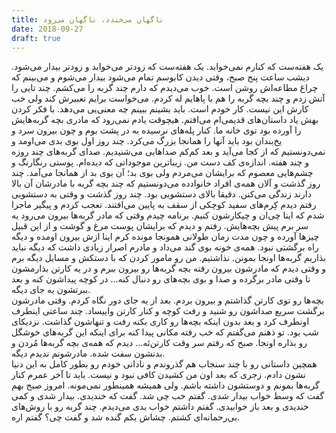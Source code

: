 ```yaml
---
title: ناگهان می‌خندد، ناگهان می‌رود
date: 2018-09-27
draft: true
---
```


یک هفته‌ست که کنارم نمی‌خوابد. یک هفته‌ست که زود‌تر می‌خوابد و زودتر بیدار می‌شود. دیشب ساعت پنج صبح، وقتی دیدن کابوسم تمام می‌شود بیدار می‌شوم و می‌بینم که چراغ مطاعه‌اش روشن است. خوب می‌دیدم که دارم چند گربه را می‌کشم. چند تایی را آتش زدم و چند بچه گربه را هم با پاهایم له کردم. می‌خواست برایم تعبیرش کند ولی خب کارش این نیست. کار خودم است. باید بشینم ببینم چه معنی‌یی می‌دهد. با فکر کردن بهش یاد داستان‌های قدیمی‌ام می‌افتم. هیچوقت یادم نمی‌رود که مادری بچه‌ گربه‌هایش را آورده بود توی خانه ما. کنار پله‌های نرسیده به در پشت بوم و چون بیرون سرد و یخ‌بندان بود باید آنها را همانجا بزرگ می‌کرد. چند روز اول بوی بدی می‌اومد و نمی‌دونستیم که از کجا می‌آید و بعد کم‌کم صداهایی می‌شنیدیم. صدای گربه‌های چند روزه و چند هفته. اندازه‌ی کف دست من. زیبا‌ترین موجوداتی که دیده‌ام. پوستی رنگا‌رنگ و چشم‌هایی معصوم که برایشان می‌مردم ولی بوی بد؛ آن بوی بد از همانجا می‌آمد. چند روز گذشت و آلان همه‌ی افراد خانوادده می‌دونستیم که چند بچه گربه با مادرشان آن بالا دارند زندگی می‌کنن. دقیقا بالای دستشویی بود. چند روز گذشت و وقتی به دستشویی رفتم دیدم کِرم‌های سفید کوچکی از سقف به پایین می‌افتند. تعجب کردم و پیگیر ماجرا شدم که اینا چی‌ان و چیکارشون کنیم. برنامه چیدم وقتی که مادر گربه‌ها بیرون می‌رود یه سر برم پیش بچه‌هایش. رفتم و دیدم که برایشان پوست مرغ و گوشت و از این قبیل چیز‌ها آورده و چون مدت زمان طولانی همونجا مونده کرم اینا ازش بیرون اومده و دیگه راه برگشتی نبود. همه‌ی خونه بوی گند می‌داد و مادرم اصرار زیادی داشت که دیگه نباید بذاریم گربه‌ها اونجا بمونن. نذاشتیم. من رو مامور کردن که با دستکش و مسایل دیگه برم و وقتی دیدم که مادرشون بیرون رفته بچه‌ گربه‌ها رو بیرون ببرم و در یه کارتن بذارمشون تا وقتی مادر برگرده و صدا و بوی بچه‌های رو دنبال کنه... در کوچه پیداشون کنه و بعد ببرتشون یه جای دیگه.\
بچه‌ها رو توی کارتن گذاشتم و بیرون بردم. بعد از یه جای دور نگاه کردم. وقتی مادرشون برگشت سریع صداشون رو شنید و رفت کوچه و کنار کارتن واییساد. چند ساعتی اینطرف اونطرف کرد و بعد بدون اینکه بچه‌ها رو کاری بکنه رفت و تنهاشون گذاشت. نزدیکای شب بود. تو ذهنم می‌گفتم که خب رفته مکانی پیدا کنه برای اینکه این گربه‌های خوشگل رو بذاره اونجا. صبح که رفتم سر وقت کارتن‌ئه... دیدم که همه‌ی بچه‌ گربه‌ها مُردن و بدنشون سفت شده. مادرشونم ندیدم دیگه.\
همچین داستانی رو با چند سنجاب هم گذروندم و نادانی خودم رو بطور کامل به این دنیا نشون دادم. زجری که بعد اون من کشیدن کافی نبود و نیست. باید تا آخر عمرم کنار گربه‌ها بمونم و دوستشون داشته باشم. ولی همیشه همینطور نمی‌مونه. امروز صبح بهم گفت که وسط خواب بیدار شدی. گفتم خب چی شد. گفت که خندیدی. بیدار شدی و کمی خندیدی و بعد باز خوابیدی. گفتم داشتم خواب‌ بدی می‌دیدم. چند گربه رو با روش‌های بی‌رحمانه‌ای کشتم. چشاش یکم گنده شد و گفت چی؟ گفتم اره.